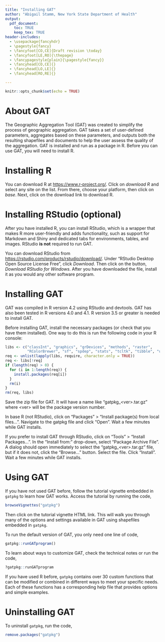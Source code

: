 ```yaml
---
title: "Installing GAT"
author: "Abigail Stamm, New York State Department of Health"
output: 
  pdf_document:
    toc: TRUE
    keep_tex: TRUE
header-includes:
  - \usepackage{fancyhdr}
  - \pagestyle{fancy}
  - \fancyfoot[CO,CE]{Draft revision \today}
  - \fancyfoot[LE,RO]{\thepage}
  - \fancypagestyle{plain}{\pagestyle{fancy}}
  - \fancyhead[CO,CE]{}
  - \fancyhead[LO,LE]{}
  - \fancyhead[RO,RE]{}

---
```


```r
knitr::opts_chunk$set(echo = TRUE)
```

# About GAT

The Geographic Aggregation Tool (GAT) was created to simplify the process of geographic aggregation. GAT takes a set of user-defined parameters, aggregates based on these parameters, and outputs both the resulting shapefiles and documents to help the user assess the quality of the aggregation. GAT is installed and run as a package in R. Before you can use GAT, you will need to install R.

# Installing R

You can download R at [https://www.r-project.org/](https://www.r-project.org/). Click on *download R* and select any site on the list. From there, choose your platform, then click on *base*. Next, click on the download link to download R. 

# Installing RStudio (optional)

After you have installed R, you can install RStudio, which is a wrapper that makes R more user-friendly and adds functionality, such as support for Markdown and Shiny and dedicated tabs for environments, tables, and images. RStudio **is not** required to run GAT.

You can download RStudio from [https://rstudio.com/products/rstudio/download/](https://rstudio.com/products/rstudio/download/). Under "RStudio Desktop Open Source License Free", click *Download*. Then click on the button, *Download RStudio for Windows*. After you have downloaded the file, install it as you would any other software program.

# Installing GAT

GAT was compiled in R version 4.2 using RStudio and devtools. GAT has also been tested in R versions 4.0 and 4.1. R version 3.5 or greater is needed to install GAT.

Before installing GAT, install the necessary packages (or check that you have them installed). One way to do this is run the following code in your R console:

```r
libs <- c("classInt", "graphics", "grDevices", "methods", "raster",
          "RColorBrewer", "sf", "spdep", "stats", "tcltk", "tibble", "utils")
req <- unlist(lapply(libs, require, character.only = TRUE))
req <- libs[!req]
if (length(req) > 0) {
  for (i in 1:length(req)) {
    install.packages(req[i])
  }
  rm(i)
}
rm(req, libs)
```


Save the zip file for GAT. It will have a name like "gatpkg_\<ver>.tar.gz" where \<ver> will be the package version number. 

In base R (not RStudio), click on "Packages" > "Install package(s) from local files...". Navigate to the gatpkg file and click "Open". Wait a few minutes while GAT installs.

If you prefer to install GAT through RStudio, click on "Tools" > "Install Packages...". In the "Install from:" drop-down, select "Package Archive File". A dialog should open immediately to select the "gatpkg_\<ver>.tar.gz" file, but if it does not, click the "Browse..." button. Select the file. Click "Install". Wait a few minutes while GAT installs.

# Using GAT

If you have not used GAT before, follow the tutorial vignette embedded in `gatpkg` to learn how GAT works. Access the tutorial by running the code,

```r
browseVignettes("gatpkg")

```

Then click on the tutorial vignette HTML link. This will walk you through many of the options and settings available in GAT using shapefiles embedded in `gatpkg`.

To run the default version of GAT, you only need one line of code, 

```r
gatpkg::runGATprogram()

```

To learn about ways to customize GAT, check the technical notes or run the code, 

```r
?gatpkg::runGATprogram

```


If you have used R before, `gatpkg` contains over 30 custom functions that can be modified or combined in different ways to meet your specific needs. Each of these functions has a corresponding help file that provides options and simple examples.

# Uninstalling GAT


To uninstall `gatpkg`, run the code, 
```r
remove.packages("gatpkg")

```







